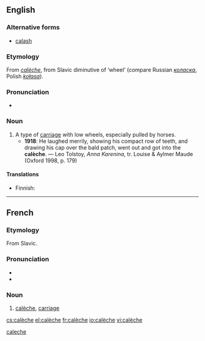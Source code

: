 ==English==

===Alternative forms===
* [[calash]]

===Etymology===
From {{etyl|fr}} ''[[#French|calèche]]'', from Slavic diminutive of ‘wheel’ (compare Russian ''[[коласка]]'', Polish ''[[kołasa]]'').

===Pronunciation===
* {{IPA|/kəˈlɛʃ/}}

===Noun===
{{en-noun}}

# A type of [[carriage]] with low wheels, especially pulled by horses.
#* '''1918''': He laughed merrily, showing his compact row of teeth, and drawing his cap over the bald patch, went out and got into the '''calèche'''. — Leo Tolstoy, ''Anna Karenina'', tr. Louise & Aylmer Maude (Oxford 1998, p. 179)

====Translations====
{{trans-top|type of carriage}}
* Finnish: {{t-|fi|kiesit|p}}
{{trans-mid}}
{{trans-bottom}}

[[Category:English terms spelled with È|caleche]]

----

==French==

===Etymology===
From Slavic.

===Pronunciation===
* {{audio|Fr-calèche.ogg|audio}}
* {{IPA|/kalɛʃ/|lang=fr}}

===Noun===
{{fr-noun|f}}

# [[#English|calèche]], [[carriage]]

[[cs:calèche]]
[[el:calèche]]
[[fr:calèche]]
[[io:calèche]]
[[vi:calèche]]